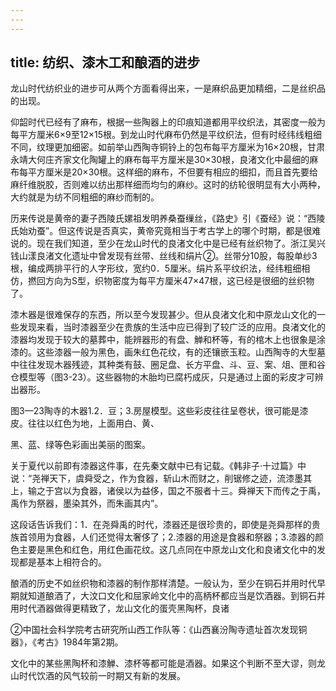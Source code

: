 ```yaml
---
---
---
```

title: 纺织、漆木工和酿酒的进步
---



龙山时代纺织业的进步可从两个方面看得出来，一是麻织品更加精细，二是丝织品的出现。

仰韶时代已经有了麻布，根据一些陶器上的印痕知道都用平纹织法，其密度一般为每平方厘米6×9至12×15根。到龙山时代麻布仍然是平纹织法，但有时经纬线粗细不同，纹理更加细密。如前举山西陶寺铜铃上的包布每平方厘米为16×20根，甘肃永靖大何庄齐家文化陶罐上的麻布每平方厘米是30×30根，良渚文化中最细的麻布每平方厘米是20×30根。这样细的麻布，不但要有相应的细扣，而且首先要给麻纤维脱胶，否则难以纺出那样细而均匀的麻纱。这时的纺轮很明显有大小两种，大约就是为纺不同粗细的麻纱而制的。

历来传说是黄帝的妻子西陵氏嫘祖发明养桑蚕缫丝，《路史》引《蚕经》说：“西陵氏始劝蚕”。但这传说是否真实，黄帝究竟相当于考古学上的哪个时期，都是很难说的。现在我们知道，至少在龙山时代的良渚文化中是已经有丝织物了。浙江吴兴钱山漾良渚文化遗址中曾发现有丝带、丝线和绢片②。丝带分10股，每股单纱3根，编成两排平行的人字形纹，宽约0．5厘米。绢片系平纹织法，经纬粗细相仿，撚回方向为S型，织物密度为每平方厘米47×47根，这已经是很细的丝织物了。

漆木器是很难保存的东西，所以至今发现甚少。但从良渚文化和中原龙山文化的一些发现来看，当时漆器至少在贵族的生活中应已得到了较广泛的应用。良渚文化的漆器均发现于较大的墓葬中，能辨器形的有盘、觯和杯等，有的棺木上也很象是涂漆的。这些漆器一般为黑色，画朱红色花纹，有的还镶嵌玉粒。山西陶寺的大型墓中往往发现木器残迹，其种类有鼓、圈足盘、长方平盘、斗、豆、案、俎、匣和谷仓模型等（图3-23）。这些器物的木胎均已腐朽成灰，只是通过上面的彩皮才可辨出器形。

图3—23陶寺的木器1.2．豆；3.房屋模型。这些彩皮往往呈卷状，很可能是漆皮。往往以红色为地，上面用白、黄、

黑、蓝、绿等色彩画出美丽的图案。

关于夏代以前即有漆器这件事，在先秦文献中已有记载。《韩非子·十过篇》中说：“尧禅天下，虞舜受之，作为食器，斩山木而财之，削锯修之迹，流漆墨其上，输之于宫以为食器，诸侯以为益侈，国之不服者十三。舜禅天下而传之于禹，禹作为祭器，墨染其外，而朱画其内”。

这段话告诉我们：1．在尧舜禹的时代，漆器还是很珍贵的，即使是尧舜那样的贵族首领用为食器，人们还觉得太奢侈了；2.漆器的用途是食器和祭器；3.漆器的颜色主要是黑色和红色，用红色画花纹。这几点同在中原龙山文化和良诸文化中的发现都是基本上相符合的。

酿酒的历史不如丝织物和漆器的制作那样清楚。一般认为，至少在铜石并用时代早期就知道酿酒了，大汶口文化和屈家岭文化中的高柄杯都应当是饮酒器。到铜石并用时代酒器做得更精致了，龙山文化的蛋壳黑陶杯，良诸

②中国社会科学院考古研究所山西工作队等：《山西襄汾陶寺遗址首次发现铜器》，《考古》1984年第2期。

文化中的某些黑陶杯和漆觯、漆杯等都可能是酒器。如果这个判断不至大谬，则龙山时代饮酒的风气较前一时期又有新的发展。